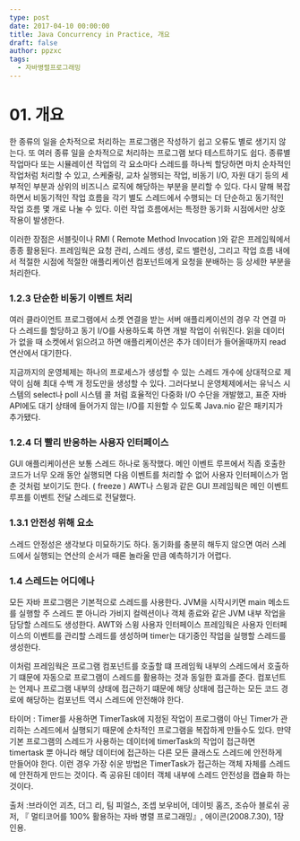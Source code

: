 ```yaml
---
type: post
date: 2017-04-10 00:00:00
title: Java Concurrency in Practice, 개요
draft: false
author: ppzxc
tags:
  - 자바병렬프로그래밍
---
```


# 01. 개요

한 종류의 일을 순차적으로 처리하는 프로그램은 작성하기 쉽고 오류도 별로 생기지 않는다.
또 여러 종류 일을 순차적으로 처리하는 프로그램 보다 테스트하기도 쉽다.
종류별 작업마다 또는 시뮬레이션 작업의 각 요소마다 스레드를 하나씩 할당하면 마치 순차적인 작업처럼 처리할 수 있고,
스케줄링, 교차 실행되는 작업, 비동기 I/O, 자원 대기 등의 세부적인 부분과 상위의 비즈니스 로직에 해당하는 부분을 분리할 수 있다.
다시 말해 복잡하면서 비동기적인 작업 흐름을 각기 별도 스레드에서 수행되는 더 단순하고 동기적인 작업 흐름 몇 개로 나눌 수 있다.
이런 작업 흐름에서는 특정한 동기화 시점에서만 상호 작용이 발생한다.

이러한 장점은 서블릿이나 RMI ( Remote Method Invocation )와 같은 프레임웍에서 종종 활용된다.
프레임웍은 요청 관리, 스레드 생성, 로드 밸런싱, 그리고 작업 흐름 내에서 적절한 시점에 적절한 애플리케이션 컴포넌트에게 요청을 분배하는 등 상세한 부분을 처리한다.

### 1.2.3 단순한 비동기 이벤트 처리

여러 클라이언트 프로그램에서 소켓 연결을 받는 서버 애플리케이션의 경우 각 연결 마다 스레드를 할당하고 동기 I/O를 사용하도록 하면 개발 작업이 쉬워진다.
읽을 데이터가 없을 때 소켓에서 읽으려고 하면 애플리케이션은 추가 데이터가 들어올때까지 read 연산에서 대기한다.

지금까지의 운영체제는 하나의 프로세스가 생성할 수 있는 스레드 개수에 상대적으로 제약이 심해 최대 수백 개 정도만을 생성할 수 있다.
그러다보니 운영체제에서는 유닉스 시스템의 select나 poll 시스템 콜 처럼 효율적인 다중화 I/O 수단을 개발했고, 표준 자바 API에도 대기 상태에 들어가지 않는 I/O를 지원할 수 있도록 Java.nio 같은 패키지가 추가됐다.

### 1.2.4 더 빨리 반응하는 사용자 인터페이스

GUI 애플리케이션은 보통 스레드 하나로 동작했다. 메인 이벤트 루프에서 직좁 호출한 코드가 너무 오래 동안 실행되면 다음 이벤트를 처리할 수 없어 사용자 인터페이스가 멈춘 것처럼 보이기도 한다. ( freeze )
AWT나 스윙과 같은 GUI 프레임웍은 메인 이벤트 루프를 이벤트 전달 스레드로 전달했다.

### 1.3.1 안전성 위해 요소

스레드 안정성은 생각보다 미묘하기도 하다. 동기화를 충분히 해두지 않으면 여러 스레드에서 실행되는 연산의 순서가 때론 놀라울 만큼 예측하기가 어렵다.

### 1.4 스레드는 어디에나

모든 자바 프로그램은 기본적으로 스레드를 사용한다. JVM을 시작시키면 main 메소드를 실행할 주 스레드 뿐 아니라 가비지 컬렉션이나 객체 종료와 같은 JVM 내부 작업을 담당할 스레드도 생성한다. AWT와 스윙 사용자 인터페이스 프레임웍은 사용자 인터페이스의 이벤트를 관리할 스레드를 생성하며 timer는 대기중인 작업을 실행할 스레드를 생성한다.

이처럼 프레임웍은 프로그램 컴포넌트를 호출할 떄 프레임웍 내부의 스레드에서 호출하기 떄문에 자동으로 프로그램이 스레드를 활용하는 것과 동일한 효과를 준다. 컴포넌트는 언제나 프로그램 내부의 상태에 접근하기 떄문에 해당 상태에 접근하는 모든 코드 경로에 해당하는 컴포넌트 역시 스레드에 안전해야 한다.

타이머 : Timer를 사용하면 TimerTask에 지정된 작업이 프로그램이 아닌 Timer가 관리하는 스레드에서 실행되기 때문에 순차적인 프로그램을 복잡하게 만들수도 있다. 만약 기본 프로그램의 스레드가 사용하는 데이터에 timerTask의 작업이 접근하면 timertask 뿐 아니라 해당 데이터에 접근하는 다른 모든 클래스도 스레드에 안전하게 만들어야 한다. 이런 경우 가장 쉬운 방법은 TimerTask가 접근하는 객체 자체를 스레드에 안전하게 만드는 것이다. 즉 공유된 데이터 객체 내부에 스레드 안전성을 캡슐화 하는것이다.

출처 :브라이언 괴츠, 더그 리, 팀 피얼스, 조셉 보우비어, 데이빗 홈즈, 조슈아 블로쉬 공저, 『 멀티코어를 100% 활용하는 자바 병렬 프로그래밍』, 에이콘(2008.7.30), 1장 인용.

